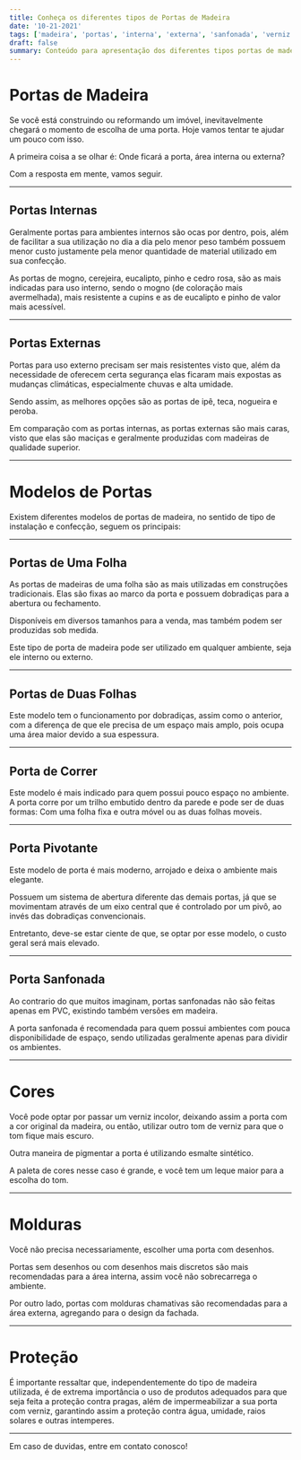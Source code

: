 ```yaml
---
title: Conheça os diferentes tipos de Portas de Madeira
date: '10-21-2021'
tags: ['madeira', 'portas', 'interna', 'externa', 'sanfonada', 'verniz', 'pvc']
draft: false
summary: Conteúdo para apresentação dos diferentes tipos portas de madeira e qual a sua melhor utilização.
---
```


# Portas de Madeira

Se você está construindo ou reformando um imóvel, inevitavelmente chegará o momento de escolha de uma porta. Hoje vamos tentar te ajudar um pouco com isso.

A primeira coisa a se olhar é: Onde ficará a porta, área interna ou externa?

Com a resposta em mente, vamos seguir.

---

## Portas Internas

Geralmente portas para ambientes internos são ocas por dentro, pois, além de facilitar a sua utilização no dia a dia pelo menor peso também possuem menor custo justamente pela menor quantidade de material utilizado em sua confecção.

As portas de mogno, cerejeira, eucalipto, pinho e cedro rosa, são as mais indicadas para uso interno, sendo o mogno (de coloração mais avermelhada), mais resistente a cupins e as de eucalipto e pinho de valor mais acessível.

---

## Portas Externas

Portas para uso externo precisam ser mais resistentes visto que, além da necessidade de oferecem certa segurança elas ficaram mais expostas as mudanças climáticas, especialmente chuvas e alta umidade.

Sendo assim, as melhores opções são as portas de ipê, teca, nogueira e peroba.

Em comparação com as portas internas, as portas externas são mais caras, visto que elas são maciças e geralmente produzidas com madeiras de qualidade superior.

---

# Modelos de Portas

Existem diferentes modelos de portas de madeira, no sentido de tipo de instalação e confecção, seguem os principais:

---

## Portas de Uma Folha

As portas de madeiras de uma folha são as mais utilizadas em construções tradicionais. Elas são fixas ao marco da porta e possuem dobradiças para a abertura ou fechamento.

Disponíveis em diversos tamanhos para a venda, mas também podem ser produzidas sob medida.

Este tipo de porta de madeira pode ser utilizado em qualquer ambiente, seja ele interno ou externo.

---

## Portas de Duas Folhas

Este modelo tem o funcionamento por dobradiças, assim como o anterior, com a diferença de que ele precisa de um espaço mais amplo, pois ocupa uma área maior devido a sua espessura.

---

## Porta de Correr

Este modelo é mais indicado para quem possui pouco espaço no ambiente.
A porta corre por um trilho embutido dentro da parede e pode ser de duas formas: Com uma folha fixa e outra móvel ou as duas folhas moveis.

---

## Porta Pivotante

Este modelo de porta é mais moderno, arrojado e deixa o ambiente mais elegante.

Possuem um sistema de abertura diferente das demais portas, já que se movimentam através de um eixo central que é controlado por um pivô, ao invés das dobradiças convencionais.

Entretanto, deve-se estar ciente de que, se optar por esse modelo, o custo geral será mais elevado.

---

## Porta Sanfonada

Ao contrario do que muitos imaginam, portas sanfonadas não são feitas apenas em PVC, existindo também versões em madeira.

A porta sanfonada é recomendada para quem possui ambientes com pouca disponibilidade de espaço, sendo utilizadas geralmente apenas para dividir os ambientes.

---

# Cores

Você pode optar por passar um verniz incolor, deixando assim a porta com a cor original da madeira, ou então, utilizar outro tom de verniz para que o tom fique mais escuro.

Outra maneira de pigmentar a porta é utilizando esmalte sintético.

A paleta de cores nesse caso é grande, e você tem um leque maior para a escolha do tom.

---

# Molduras

Você não precisa necessariamente, escolher uma porta com desenhos.

Portas sem desenhos ou com desenhos mais discretos são mais recomendadas para a área interna, assim você não sobrecarrega o ambiente.

Por outro lado, portas com molduras chamativas são recomendadas para a área externa, agregando para o design da fachada.

---

# Proteção

É importante ressaltar que, independentemente do tipo de madeira utilizada, é de extrema importância o uso de produtos adequados para que seja feita a proteção contra pragas, além de impermeabilizar a sua porta com verniz, garantindo assim a proteção contra água, umidade, raios solares e outras intemperes.

---

Em caso de duvidas, entre em contato conosco!
